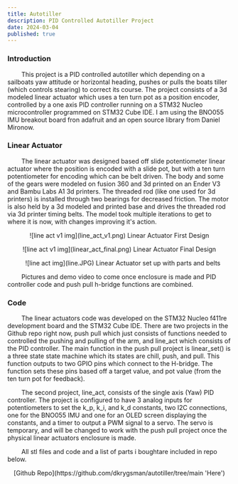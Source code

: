 ```yaml
---
title: Autotiller 
description: PID Controlled Autotiller Project 
date: 2024-03-04
published: true
---
```


### Introduction 

&nbsp;&nbsp;&nbsp;&nbsp;&nbsp;&nbsp;&nbsp;&nbsp;This project is a PID controlled autotiller which depending on a sailboats yaw attitude or horizontal heading, pushes or pulls the boats tiller (which controls stearing) to correct its course. The project consists of a 3d modeled linear actuator which uses a ten turn pot as a position encoder, controlled by a one axis PID controller running on a STM32 Nucleo microcontroller programmed on STM32 Cube IDE. I am using the BNO055 IMU breakout board fron adafruit and an open source library from Daniel Mironow. 

### Linear Actuator 

&nbsp;&nbsp;&nbsp;&nbsp;&nbsp;&nbsp;&nbsp;&nbsp;The linear actuator was designed based off slide potentiometer linear actuator where the position is encoded with a slide pot, but with a ten turn potentiometer for encoding which can be belt driven. The body and some of the gears were modeled on fusion 360 and 3d printed on an Ender V3 and Bambu Labs A1 3d printers. The threaded rod (like one used for 3d printers) is installed through two bearings for decreased friction. The motor is also held by a 3d modeled and printed base and drives the threaded rod via 3d printer timing belts. The model took multiple iterations to get to where it is now, with changes improving it's action. 

<p align="center">
    ![line act v1 img](line_act_v1.png)
 Linear Actuator First Design  
</p>

<p align="center">
    ![line act v1 img](linear_act_final.png)
 Linear Actuator Final Design  
</p>

<p align="center">
    ![line act img](line.JPG)
 Linear Actuator set up with parts and belts
</p>

&nbsp;&nbsp;&nbsp;&nbsp;&nbsp;&nbsp;&nbsp;&nbsp;Pictures and demo video to come once enclosure is made and PID controller code and push pull h-bridge functions are combined.

### Code

&nbsp;&nbsp;&nbsp;&nbsp;&nbsp;&nbsp;&nbsp;&nbsp;The linear actuators code was developed on the STM32 Nucleo f411re development board and the STM32 Cube IDE. There are two projects in the Github repo right now, push pull which just consists of functions needed to controlled the pushing and pulling of the arm, and line_act which consists of the PID controller. The main function in the push pull project is linear_set() is a three state state machine which its states are chill, push, and pull. This function outputs to two GPIO pins which connect to the H-bridge. The function sets these pins based off a target value, and pot value (from the ten turn pot for feedback).  

&nbsp;&nbsp;&nbsp;&nbsp;&nbsp;&nbsp;&nbsp;&nbsp;The second project, line_act, consists of the single axis (Yaw) PID controller. The project is configured to have 3 analog inputs for potentiometers to set the k_p, k_i, and k_d constants, two I2C connections, one for the BNO055 IMU and one for an OLED screen displaying the constants, and a timer to output a PWM signal to a servo. The servo is temporary, and will be changed to work with the push pull project once the physical linear actuators enclosure is made. 
 
&nbsp;&nbsp;&nbsp;&nbsp;&nbsp;&nbsp;&nbsp;&nbsp;All stl files and code and a list of parts i boughtare included in repo below. 

<p align="center">
    [Github Repo](https://github.com/dkrygsman/autotiller/tree/main 'Here')
</p>
